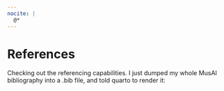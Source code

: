 ```yaml
---
nocite: |
  @*
---
```


# References {.unnumbered}

Checking out the referencing capabilities. I just dumped my whole MusAI bibliography into a .bib file, and told quarto to render it: 

::: {#refs}
:::
